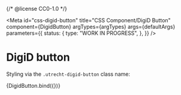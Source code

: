 {/* @license CC0-1.0 */}


<Meta
  id="css-digid-button"
  title="CSS Component/DigiD Button"
  component={DigidButton}
  argTypes={argTypes}
  args={defaultArgs}
  parameters={{
    status: {
      type: "WORK IN PROGRESS",
    },
  }}
/>

# DigiD button

Styling via the `.utrecht-digid-button` class name:

<Canvas>
  <Story name="Default" args={exampleArgs}>
    {DigidButton.bind({})}
  </Story>
</Canvas>

<ArgsTable story="Default" />
